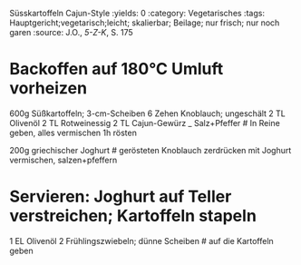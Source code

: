 Süsskartoffeln Cajun-Style
:yields: 0
:category: Vegetarisches
:tags: Hauptgericht;vegetarisch;leicht; skalierbar; Beilage; nur frisch; nur noch garen
:source: J.O., _5-Z-K_, S. 175

# Backoffen auf 180°C Umluft vorheizen
600g Süßkartoffeln; 3-cm-Scheiben
6 Zehen Knoblauch; ungeschält
2 TL Olivenöl
2 TL Rotweinessig
2 TL Cajun-Gewürz
_ Salz+Pfeffer
# In Reine geben, alles vermischen
  1h rösten

200g griechischer Joghurt
# gerösteten Knoblauch zerdrücken
  mit Joghurt vermischen, salzen+pfeffern

# Servieren: Joghurt auf Teller verstreichen; Kartoffeln stapeln
1 EL Olivenöl
2 Frühlingszwiebeln; dünne Scheiben
# auf die Kartoffeln geben
